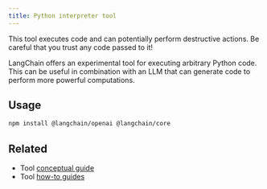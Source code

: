 ```yaml
---
title: Python interpreter tool
---
```


<Warning>
This tool executes code and can potentially perform destructive actions. Be careful that you trust any code passed to it!
</Warning>

LangChain offers an experimental tool for executing arbitrary Python code.
This can be useful in combination with an LLM that can generate code to perform more powerful computations.

## Usage



```bash npm
npm install @langchain/openai @langchain/core
```

<Pyinterpreter />

## Related

- Tool [conceptual guide](/oss/concepts/tools)
- Tool [how-to guides](/oss/how-to/#tools)
